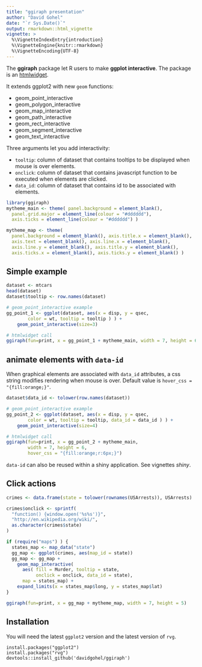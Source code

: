 ```yaml
---
title: "ggiraph presentation"
author: "David Gohel"
date: "`r Sys.Date()`"
output: rmarkdown::html_vignette
vignette: >
  %\VignetteIndexEntry{introduction}
  %\VignetteEngine{knitr::rmarkdown}
  %\VignetteEncoding{UTF-8}
---
```


The **ggiraph** package let R users to make **ggplot interactive**. The package is an [htmlwidget](https://cran.r-project.org/web/packages/htmlwidgets/index.html). 

It extends ggplot2 with new `geom` functions:

* geom_point_interactive
* geom_polygon_interactive
* geom_map_interactive
* geom_path_interactive
* geom_rect_interactive
* geom_segment_interactive
* geom_text_interactive


Three arguments let you add interactivity:

* `tooltip`: column of dataset that contains tooltips to be displayed when mouse is over elements. 
* `onclick`: column of dataset that contains javascript function to be executed when elements are clicked. 
* `data_id`: column of dataset that contains id to be associated with elements. 

```r
library(ggiraph)
mytheme_main <- theme( panel.background = element_blank(), 
  panel.grid.major = element_line(colour = "#dddddd"), 
  axis.ticks = element_line(colour = "#dddddd") )

mytheme_map <- theme(
  panel.background = element_blank(), axis.title.x = element_blank(),
  axis.text = element_blank(), axis.line.x = element_blank(),
  axis.line.y = element_blank(), axis.title.y = element_blank(),
  axis.ticks.x = element_blank(), axis.ticks.y = element_blank() )
```

## Simple example 

```r
dataset <- mtcars
head(dataset)
dataset$tooltip <- row.names(dataset)

# geom_point_interactive example
gg_point_1 <- ggplot(dataset, aes(x = disp, y = qsec, 
		color = wt, tooltip = tooltip ) ) + 
	geom_point_interactive(size=3)

# htmlwidget call
ggiraph(fun=print, x = gg_point_1 + mytheme_main, width = 7, height = 6)
```

## animate elements with `data-id`

When graphical elements are associated with `data_id` attributes, a css string modifies 
rendering when mouse is over. Default value is `hover_css = "{fill:orange;}"`. 

```r
dataset$data_id <- tolower(row.names(dataset))

# geom_point_interactive example
gg_point_2 <- ggplot(dataset, aes(x = disp, y = qsec, 
		color = wt, tooltip = tooltip, data_id = data_id ) ) + 
	geom_point_interactive(size=4)

# htmlwidget call
ggiraph(fun=print, x = gg_point_2 + mytheme_main, 
        width = 7, height = 6, 
        hover_css = "{fill:orange;r:6px;}")
```

`data-id` can also be reused within a shiny application. See vignettes *shiny*.

## Click actions

```r
crimes <- data.frame(state = tolower(rownames(USArrests)), USArrests)

crimes$onclick <- sprintf(
  "function() {window.open('%s%s')}",
  "http://en.wikipedia.org/wiki/",
  as.character(crimes$state)
)

if (require("maps") ) {
  states_map <- map_data("state")
  gg_map <- ggplot(crimes, aes(map_id = state))
  gg_map <- gg_map + 
    geom_map_interactive(
      aes( fill = Murder, tooltip = state, 
           onclick = onclick, data_id = state), 
      map = states_map) + 
    expand_limits(x = states_map$long, y = states_map$lat)
}

ggiraph(fun=print, x = gg_map + mytheme_map, width = 7, height = 5)
```

## Installation 

You will need the latest `ggplot2` version and the latest version of 
`rvg`.


    install.packages("ggplot2")
    install.packages("rvg")
    devtools::install_github('davidgohel/ggiraph')


